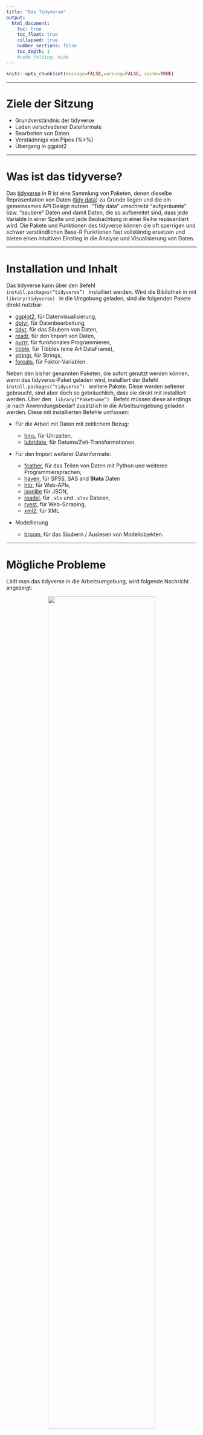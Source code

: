 ```yaml
---
title: "Das Tidyverse"
output:
  html_document:
    toc: true
    toc_float: true
    collapsed: true
    number_sections: false
    toc_depth: 1
    #code_folding: hide
---
```




```r
knitr::opts_chunk$set(message=FALSE,warning=FALSE, cache=TRUE)
```

---- 

# Ziele der Sitzung

* Grundverständnis der tidyverse
* Laden verschiedener Dateiformate
* Bearbeiten von Daten
* Verstädnnigs von Pipes (%>%)
* Übergang in ggplot2 

----

# Was ist das tidyverse?

Das [tidyverse](https://www.tidyverse.org/) in R ist eine Sammlung von Paketen, denen dieselbe Repräsentation von Daten ([tidy data](https://vita.had.co.nz/papers/tidy-data.pdf)) zu Grunde liegen und die ein gemeinsames API Design nutzen. "Tidy data" umschreibt "aufgeräumte" bzw. "saubere" Daten und damit Daten, die so aufbereitet sind, dass jede Variable in einer Spalte und jede Beobachtung in einer Reihe repäsentiert wird. Die Pakete und Funktionen des tidyverse können die oft sperrigen und schwer verständlichen Base-R Funktionen fast vollständig ersetzen und bieten einen intuitiven Einstieg in die Analyse und Visualisierung von Daten. 

----

# Installation und Inhalt

Das tidyverse kann über den Befehl <code> install.packages("tidyverse") </code> installiert werden. Wird die Bibilothek in mit <code> library(tidyverse) </code> in die Umgebung geladen, sind die folgenden Pakete direkt nutzbar:

* [ggplot2](https://ggplot2.tidyverse.org), für Datenvisualisierung,
* [dplyr](https://dplyr.tidyverse.org), für Datenbearbeitung,
* [tidyr](https://tidyr.tidyverse.org), für das Säubern von Daten,
* [readr](https://readr.tidyverse.org), für den Import von Daten,
* [purrr](https://purrr.tidyverse.org), für funktionales Programmieren,
* [tibble](https://tibble.tidyverse.org), für Tibbles (eine Art DataFrame),
* [stringr](https://github.com/tidyverse/stringr), für Strings,
* [forcats](https://github.com/hadley/forcats), für Faktor-Variablen.

Neben den bisher genannten Paketen, die sofort genutzt werden können, wenn das tidyverse-Paket geladen wird, installiert der Befehl <code> install.packages("tidyverse") </code> weitere Pakete. Diese werden seltener gebraucht, sind aber doch so gebräuchlich, dass sie direkt mit installiert werden. Über den <code> library("Paketname") </code> Befehl müssen diese allerdings je nach Anwendungsbedarf zusätzlich in die Arbeitsumgebung geladen werden. Diese mit installierten Befehle umfassen:

*   Für die Arbeit mit Daten mit zeitlichem Bezug:

    * [hms](https://github.com/rstats-db/hms), für Uhrzeiten,
    * [lubridate](https://github.com/tidyverse/lubridate), für Datums/Zeit-Transformationen.
    
    
*   Für den Import weiterer Datenformate:

    * [feather](https://github.com/wesm/feather), für das Teilen von Daten mit Python und weiteren Programmiersprachen,
    * [haven](https://github.com/tidyverse/haven), für SPSS, SAS and **Stata** Daten
    * [httr](https://github.com/r-lib/httr), für Web-APIs,
    * [jsonlite](https://github.com/jeroen/jsonlite) für JSON,
    * [readxl](https://github.com/tidyverse/readxl), für `.xls` und `.xlsx` Dateien,
    * [rvest](https://github.com/tidyverse/rvest), für Web-Scraping,
    * [xml2](https://github.com/r-lib/xml2), für XML

*   Modellierung

    * [broom](https://github.com/tidymodels/broom), für das Säubern / Auslesen von Modellobjekten.
    
----
    
# Mögliche Probleme

Lädt man das tidyverse in die Arbeitsumgebung, wird folgende Nachricht angezeigt:

<center>

![](images/tidyverse_1_load.png){width=75%}

</center>

Einerseits werden hier unter "Attaching packages" die geladenen Pakete samt der jeweiligen Version angezeigt. Unter "Conflicts" gibt es zudem zwei Warnhinweise. Diese weisen auf mögliche Probleme bei der Nutzung verschiedener R-Pakete hin. Hier werden durch das Laden des tidyverse zwei Befehle aus der "stats-Bibliothek" maskiert, also überschrieben. Konkret bedeutet das, dass nachdem das tidyverse geladen wurde, die Befehle <code> filter() </code> und <code> lag() </code> ihre Funktionalität aus dem "dplyr-Paket" und nicht mehr von "stats" beziehen. 